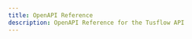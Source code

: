 ```yaml
---
title: OpenAPI Reference
description: OpenAPI Reference for the Tusflow API
---
```


<Cards>
  <Card 
    title="Create Upload" 
    href="/docs/openapi/create-upload"
    description="Learn how to initiate a new file upload using the Tusflow API"
  />
  <Card 
    title="Get Upload Info" 
    href="/docs/openapi/get-upload-info"
    description="Retrieve detailed information about an existing upload"
  />
  <Card 
    title="Get Upload Status" 
    href="/docs/openapi/get-upload-status"
    description="Check the current status and progress of an ongoing upload"
  />
  <Card 
    title="Upload File Chunk" 
    href="/docs/openapi/upload-file-chunk"
    description="Send file chunks to continue or complete an upload"
  />
  <Card 
    title="Check API Health" 
    href="/docs/openapi/get-health-status"
    description="Returns the health status of the API and its dependent services (S3 and Redis)"
  />
  <Card 
    title="Delete Upload" 
    href="/docs/openapi/delete-upload"
    description="Terminate and clean up an upload"
  />
</Cards>
